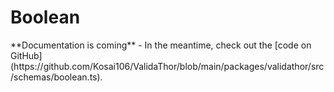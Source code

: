 
# Boolean

<Callout emoji="⚠️">
  **Documentation is coming** - In the meantime, check out the [code on GitHub](https://github.com/Kosai106/ValidaThor/blob/main/packages/validathor/src/schemas/boolean.ts).
</Callout>